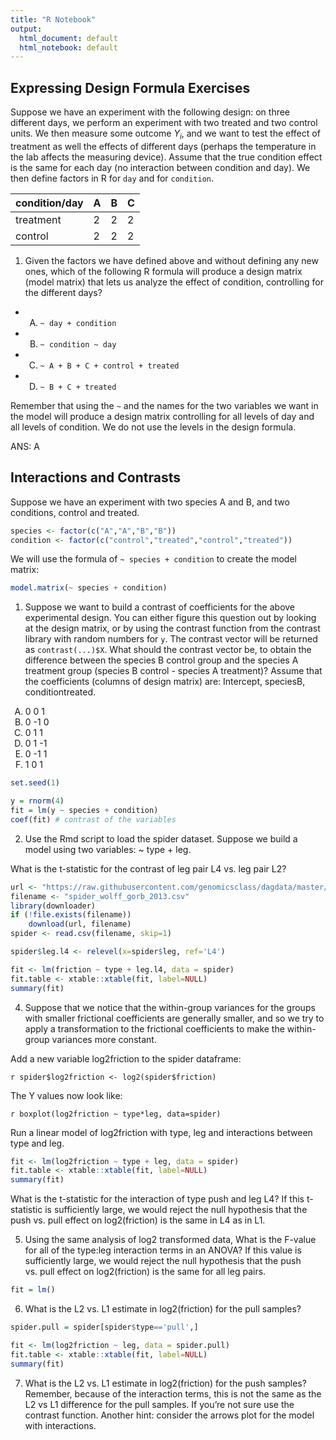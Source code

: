 ```yaml
---
title: "R Notebook"
output:
  html_document: default
  html_notebook: default
---
```


## Expressing Design Formula Exercises

Suppose we have an experiment with the following design: on three different days, we perform an experiment with two treated and two control units. We then measure some outcome $Y_i$, and we want to test the effect of treatment as well the effects of different days (perhaps the temperature in the lab affects the measuring device). Assume that the true condition effect is the same for each day (no interaction between condition and day). We then define factors in R for `day` and for `condition`.

|condition/day	| A	| B	| C |
| ------------- | - | - | - |
|treatment	    | 2	| 2	| 2 |
|control        | 2	| 2	| 2 |

1. Given the factors we have defined above and without defining any new ones, which of the following R formula will produce a design matrix (model matrix) that lets us analyze the effect of condition, controlling for the different days?
  + A) `~ day + condition`
  + B) `~ condition ~ day`
  + C) `~ A + B + C + control + treated`
  + D) `~ B + C + treated`
  
Remember that using the `~` and the names for the two variables we want in the model will produce a design matrix controlling for all levels of day and all levels of condition. We do not use the levels in the design formula.

ANS: A


## Interactions and Contrasts

Suppose we have an experiment with two species A and B, and two conditions, control and treated.

```r
species <- factor(c("A","A","B","B"))
condition <- factor(c("control","treated","control","treated"))
```

We will use the formula of `~ species + condition` to create the model matrix:

```r
model.matrix(~ species + condition)
```

  1. Suppose we want to build a contrast of coefficients for the above experimental design.
  You can either figure this question out by looking at the design matrix, or by using the contrast function from the contrast library with random numbers for `y`. The contrast vector will be returned as `contrast(...)$X`.
  What should the contrast vector be, to obtain the difference between the species B control group and the species A treatment group (species B control - species A treatment)? Assume that the coefficients (columns of design matrix) are: Intercept, speciesB, conditiontreated.

A) 0  0  1
B) 0 -1  0
C) 0  1  1
D) 0  1 -1
E) 0 -1  1
F) 1  0  1

```r
set.seed(1)

y = rnorm(4)
fit = lm(y ~ species + condition)
coef(fit) # contrast of the variables
```


2. Use the Rmd script to load the spider dataset. Suppose we build a model using two variables: ~ type + leg.

What is the t-statistic for the contrast of leg pair L4 vs. leg pair L2?

```r
url <- "https://raw.githubusercontent.com/genomicsclass/dagdata/master/inst/extdata/spider_wolff_gorb_2013.csv"
filename <- "spider_wolff_gorb_2013.csv"
library(downloader)
if (!file.exists(filename))
    download(url, filename)
spider <- read.csv(filename, skip=1)
```

```r
spider$leg.l4 <- relevel(x=spider$leg, ref='L4')

fit <- lm(friction ~ type + leg.l4, data = spider)
fit.table <- xtable::xtable(fit, label=NULL)
summary(fit)
```

4. Suppose that we notice that the within-group variances for the groups with smaller frictional coefficients are generally smaller, and so we try to apply a transformation to the frictional coefficients to make the within-group variances more constant.

Add a new variable log2friction to the spider dataframe:

`r spider$log2friction <- log2(spider$friction)`

The Y values now look like:

`r boxplot(log2friction ~ type*leg, data=spider)`

Run a linear model of log2friction with type, leg and interactions between type and leg.

```r
fit <- lm(log2friction ~ type + leg, data = spider)
fit.table <- xtable::xtable(fit, label=NULL)
summary(fit)
```

What is the t-statistic for the interaction of type push and leg L4? If this t-statistic is sufficiently large, we would reject the null hypothesis that the push vs. pull effect on log2(friction) is the same in L4 as in L1.

5. Using the same analysis of log2 transformed data, What is the F-value for all of the type:leg interaction terms in an ANOVA? If this value is sufficiently large, we would reject the null hypothesis that the push vs. pull effect on log2(friction) is the same for all leg pairs.

```r
fit = lm()
```


6. What is the L2 vs. L1 estimate in log2(friction) for the pull samples?

```r
spider.pull = spider[spider$type=='pull',]

fit <- lm(log2friction ~ leg, data = spider.pull)
fit.table <- xtable::xtable(fit, label=NULL)
summary(fit)
```

7. What is the L2 vs. L1 estimate in log2(friction) for the push samples? Remember, because of the interaction terms, this is not the same as the L2 vs L1 difference for the pull samples. If you’re not sure use the contrast function. Another hint: consider the arrows plot for the model with interactions.

